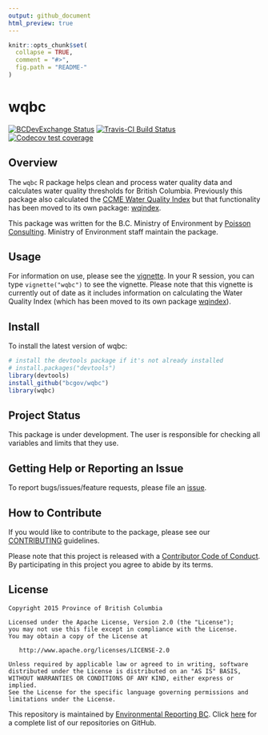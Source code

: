 ```yaml
---
output: github_document
html_preview: true
---
```


<!-- README.md is generated from README.Rmd. Please edit that file -->


```r
knitr::opts_chunk$set(
  collapse = TRUE,
  comment = "#>",
  fig.path = "README-"
)
```
# wqbc

<!-- badges: start -->
[![BCDevExchange Status](https://assets.bcdevexchange.org/images/badges/exploration.svg)](https://github.com/BCDevExchange/docs/blob/master/discussion/projectstates.md)
[![Travis-CI Build Status](https://travis-ci.org/bcgov/wqbc.svg?branch=master)](https://travis-ci.org/bcgov/wqbc)
[![Codecov test coverage](https://codecov.io/gh/bcgov/wqbc/branch/master/graph/badge.svg)](https://codecov.io/gh/bcgov/wqbc?branch=master)
<!-- badges: end -->

## Overview

The `wqbc` R package helps clean and process water quality data and calculates water quality thresholds for 
British Columbia. Previously this package also calculated the [CCME Water Quality Index](http://www.ccme.ca/en/resources/canadian_environmental_quality_guidelines/index.html) but that functionality has been moved to its own package: [wqindex](https://github.com/bcgov/wqindex).

This package was written for the B.C. Ministry of Environment by [Poisson Consulting](http://www.poissonconsulting.ca/). Ministry of Environment staff maintain the package.

## Usage

For information on use, please see the [vignette](https://htmlpreview.github.com/?https://github.com/bcgov/wqbc/master/inst/doc/wqbc.html). In your R session, you can type `vignette("wqbc")` to see the vignette. Please note that this vignette is currently out of date as it includes information on calculating the Water Quality Index (which has been moved to its own package [wqindex](https://github.com/bcgov/wqindex)).

## Install

To install the latest version of wqbc:

```r
# install the devtools package if it's not already installed
# install.packages("devtools")
library(devtools)
install_github("bcgov/wqbc")
library(wqbc)
```

## Project Status

This package is under development.
The user is responsible for checking all variables and limits that they use.

## Getting Help or Reporting an Issue

To report bugs/issues/feature requests, please file an [issue](https://github.com/bcgov/wqbc/issues/).

## How to Contribute

If you would like to contribute to the package, please see our 
[CONTRIBUTING](CONTRIBUTING.md) guidelines.

Please note that this project is released with a [Contributor Code of Conduct](CODE_OF_CONDUCT.md). By participating in this project you agree to abide by its terms.

## License

    Copyright 2015 Province of British Columbia

    Licensed under the Apache License, Version 2.0 (the "License");
    you may not use this file except in compliance with the License.
    You may obtain a copy of the License at 

       http://www.apache.org/licenses/LICENSE-2.0

    Unless required by applicable law or agreed to in writing, software
    distributed under the License is distributed on an "AS IS" BASIS,
    WITHOUT WARRANTIES OR CONDITIONS OF ANY KIND, either express or implied.
    See the License for the specific language governing permissions and
    limitations under the License.
    
This repository is maintained by [Environmental Reporting BC](http://www2.gov.bc.ca/gov/content?id=FF80E0B985F245CEA62808414D78C41B). Click [here](https://github.com/bcgov/EnvReportBC-RepoList) for a complete list of our repositories on GitHub.    
